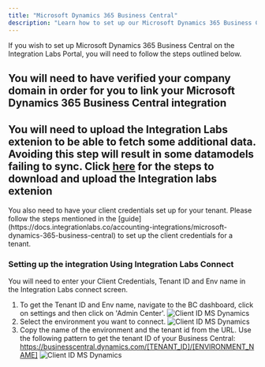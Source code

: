 ```yaml
---
title: "Microsoft Dynamics 365 Business Central"
description: "Learn how to set up our Microsoft Dynamics 365 Business Central integration - Customer Flow"
---
```


If you wish to set up Microsoft Dynamics 365 Business Central on the Integration Labs Portal, you will need to follow the steps outlined below.

## <Note>You will need to have verified your company domain in order for you to link your Microsoft Dynamics 365 Business Central integration</Note>
## <Note>You will need to upload the Integration Labs extenion to be able to fetch some additional data. Avoiding this step will result in some datamodels failing to sync. Click [here](https://docs.integrationlabs.co/accounting-integrations/microsoft-dynamics-365-business-central-extension) for the steps to download and upload the Integration labs extenion</Note>

<Note>
  You also need to have your client credentials set up for your tenant. Please follow the steps mentioned in the
  [guide](https://docs.integrationlabs.co/accounting-integrations/microsoft-dynamics-365-business-central) to set up the client credentials for a tenant.
</Note>

### Setting up the integration Using Integration Labs Connect

You will need to enter your Client Credentials, Tenant ID and Env name in the Integration Labs connect screen.

1. To get the Tenant ID and Env name, navigate to the BC dashboard, click on settings and then click on 'Admin Center'.
   ![Client ID MS Dynamics](/images/msdBc/admin_center.png)
2. Select the environment you want to connect.
   ![Client ID MS Dynamics](/images/msdBc/envs.png)
3. Copy the name of the environment and the tenant id from the URL. Use the following pattern to get the tenant ID of your Business Central: https://businesscentral.dynamics.com/[TENANT_ID]/[ENVIRONMENT_NAME]
   ![Client ID MS Dynamics](/images/msdBc/env_name_tenant.png)
